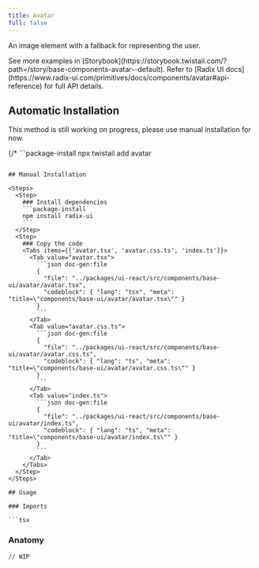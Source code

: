 ```yaml
---
title: Avatar
full: false
---
```


An image element with a fallback for representing the user.

<Callout type='info'>
  See more examples in [Storybook](https://storybook.twistail.com/?path=/story/base-components-avatar--default).
  Refer to [Radix UI docs](https://www.radix-ui.com/primitives/docs/components/avatar#api-reference) for full API details.
</Callout>

## Automatic Installation

<Callout type='warn'>
  This method is still working on progress, please use manual installation for now.
</Callout>

{/* ```package-install
npx twistail add avatar
``` */}

## Manual Installation

<Steps>
  <Step>
    ### Install dependencies
    ```package-install
    npm install radix-ui
    ```
  </Step>
  <Step>
    ### Copy the code
    <Tabs items={['avatar.tsx', 'avatar.css.ts', 'index.ts']}>
      <Tab value="avatar.tsx">
        ```json doc-gen:file
        {
          "file": "../packages/ui-react/src/components/base-ui/avatar/avatar.tsx",
          "codeblock": { "lang": "tsx", "meta": "title=\"components/base-ui/avatar/avatar.tsx\"" }
        }
        ```
      </Tab>
      <Tab value="avatar.css.ts">
        ```json doc-gen:file
        {
          "file": "../packages/ui-react/src/components/base-ui/avatar/avatar.css.ts",
          "codeblock": { "lang": "ts", "meta": "title=\"components/base-ui/avatar/avatar.css.ts\"" }
        }
        ```
      </Tab>
      <Tab value="index.ts">
        ```json doc-gen:file
        {
          "file": "../packages/ui-react/src/components/base-ui/avatar/index.ts",
          "codeblock": { "lang": "ts", "meta": "title=\"components/base-ui/avatar/index.ts\"" }
        }
        ```
      </Tab>
    </Tabs>
  </Step>
</Steps>

## Usage

### Imports

```tsx
```

### Anatomy

```tsx
// WIP
```
